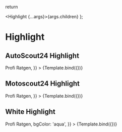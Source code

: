 


<Meta title="Components/Utils/Highlight" component={Highlight} />


return <Box padding="md" backgroundColor={args.bgColor}>

  <Highlight {...args}>{args.children}</Highlight>
  </Box>
};

# Highlight

## AutoScout24 Highlight

<Canvas>
  <Story
    name="AS24 Highlight"
    args={{
      variant: 'as24',
      children: <Text>Profi Ratgen</Text>,
    }}
  >
    {Template.bind({})}
  </Story>
</Canvas>

## Motoscout24 Highlight

<Canvas>
  <Story
    name="MS24 Highlight"
    args={{
      variant: 'ms24',
      children: <Text>Profi Ratgen</Text>,
    }}
  >
    {Template.bind({})}
  </Story>
</Canvas>

## White Highlight

<Canvas>
  <Story
    name="White Highlight"
    args={{
      variant: 'white',
      children: <Text>Profi Ratgen</Text>,
      bgColor: 'aqua',
    }}
  >
    {Template.bind({})}
  </Story>
</Canvas>
